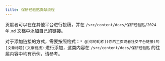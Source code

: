 ```yaml
---
title: 保研经验贴贡献流程
---
```


贡献者可以在在其他平台进行投稿，并在 `/src/content/docs/保研经验贴/2024年.md` 文档中添加自己的链接。

对于添加链接的方式，需要按照格式：`* @[你的昵称](你的主页或者社交平台链接)的[文章标题](文章链接)` 进行添加，这类内容在 `/src/content/docs/保研经验贴` 的往届内容中均有示例，请参考。